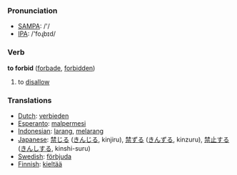 === Pronunciation ===
*[[w:SAMPA|SAMPA]]: /'/
*[[w:IPA|IPA]]: /'foɻbɪd/

=== Verb ===

'''to forbid''' ([[forbade]], [[forbidden]])

# to [[disallow]]

=== Translations ===
*[[Dutch]]: [[verbieden]]
*[[Esperanto]]: [[malpermesi]]
*[[Indonesian]]: [[larang]], [[larang|melarang]]
*[[Japanese]]: [[禁じる]] ([[きんじる]], kinjiru), [[禁ずる]] ([[きんずる]], kinzuru), [[禁止]]する ([[きんし]]する, kinshi-suru)
*[[Swedish]]: [[förbjuda]]
*[[Finnish]]: [[kieltää]]